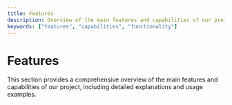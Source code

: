 ```yaml
---
title: Features
description: Overview of the main features and capabilities of our project
keywords: ["features", "capabilities", "functionality"]
---
```


# Features

This section provides a comprehensive overview of the main features and capabilities of our project, including detailed explanations and usage examples.
